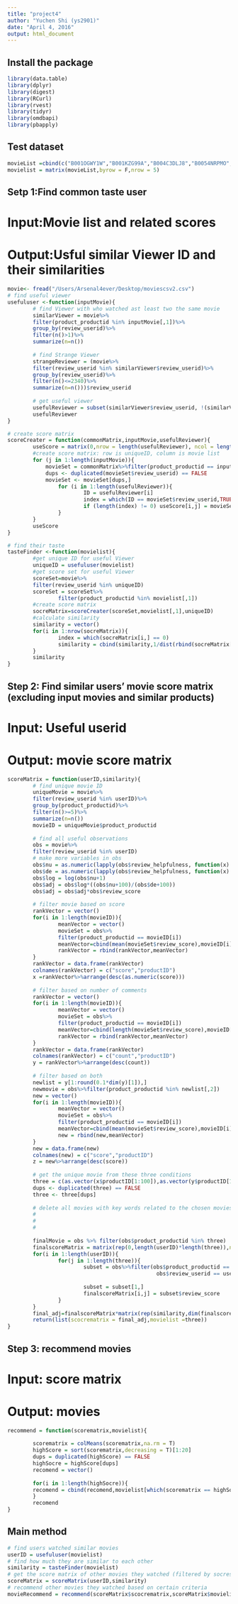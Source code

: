 ```yaml
---
title: "project4"
author: "Yuchen Shi (ys2901)"
date: "April 4, 2016"
output: html_document
---
```

## Install the package

```r
library(data.table)
library(dplyr)
library(digest)
library(RCurl)
library(rvest)
library(tidyr)
library(omdbapi)
library(pbapply)
```

## Test dataset
```r
movieList =cbind(c("B001OGWY1W","B001KZG99A","B004C3DLJ8","B0054NRPMO","B000XSEPYQ"),c(2,3,4,5,3))
movielist = matrix(movieList,byrow = F,nrow = 5)
```

## Setp 1:Find common taste user 

# Input:Movie list and related scores
# Output:Usful similar Viewer ID and their similarities

```r
movie<- fread("/Users/Arsenal4ever/Desktop/moviescsv2.csv")
# find useful viewer
usefuluser <-function(inputMovie){
        # find Viewer with who watched ast least two the same movie
        similarViewer = movie%>%
        filter(product_productid %in% inputMovie[,1])%>%
        group_by(review_userid)%>%
        filter(n()>1)%>%
        summarize(n=n())
        
        # find Strange Viewer 
        strangeReviewer = (movie%>%
        filter(review_userid %in% similarViewer$review_userid)%>%
        group_by(review_userid)%>%
        filter(n()<=2340)%>%
        summarize(n=n()))$review_userid
        
        # get useful viewer 
        usefulReviewer = subset(similarViewer$review_userid, !(similarViewer$review_userid %in% strangeReviewer))
        usefulReviewer
}

# create score matrix 
scoreCreater = function(commonMatrix,inputMovie,usefulReviewer){
        useScore = matrix(0,nrow = length(usefulReviewer), ncol = length(inputMovie))
        #create score matrix: row is uniqueID, column is movie list
        for (j in 1:length(inputMovie)){
            movieSet = commonMatrix%>%filter(product_productid == inputMovie[j])
            dups <- duplicated(movieSet$review_userid) == FALSE
            movieSet <- movieSet[dups,]
                for (i in 1:length(usefulReviewer)){
                        ID = usefulReviewer[i]
                        index = which(ID == movieSet$review_userid,TRUE)
                        if (length(index) != 0) useScore[i,j] = movieSet$review_score[index]
                }
        }
        useScore
}

# find their taste
tasteFinder <-function(movielist){
        #get unique ID for useful Viewer
        uniqueID = usefuluser(movielist)
        #get score set for useful Viewer
        scoreSet=movie%>%
        filter(review_userid %in% uniqueID)
        scoreSet = scoreSet%>%
                filter(product_productid %in% movielist[,1])
        #create score matrix 
        socreMatrix=scoreCreater(scoreSet,movielist[,1],uniqueID)
        #calculate similarity
        similarity = vector()
        for(i in 1:nrow(socreMatrix)){
                index = which(socreMatrix[i,] == 0)
                similarity = cbind(similarity,1/dist(rbind(socreMatrix[i,][-index],movielist[,2][-index])))
        }
        similarity
}
```

## Step 2: Find similar users' movie score matrix (excluding input movies and similar products)

# Input: Useful userid 
# Output: movie score matrix

```r
scoreMatrix = function(userID,similarity){
        # find unique movie ID
        uniqueMovie = movie%>%
        filter(review_userid %in% userID)%>%
        group_by(product_productid)%>%
        filter(n()>=5)%>%
        summarize(n=n())
        movieID = uniqueMovie$product_productid
        
        # find all useful observations
        obs = movie%>%
        filter(review_userid %in% userID)
        # make more variables in obs 
        obs$nu = as.numeric(lapply(obs$review_helpfulness, function(x) as.numeric(strsplit(x,"/")[[1]][1])))
        obs$de = as.numeric(lapply(obs$review_helpfulness, function(x) as.numeric(strsplit(x,"/")[[1]][2])))
        obs$log = log(obs$nu+1)
        obs$adj = obs$log*((obs$nu+100)/(obs$de+100))
        obs$adj = obs$adj*obs$review_score 
        
        # filter movie based on score
        rankVector = vector()
        for(i in 1:length(movieID)){
                meanVector = vector()
                movieSet = obs%>%
                filter(product_productid == movieID[i])
                meanVector=cbind(mean(movieSet$review_score),movieID[i])
                rankVector = rbind(rankVector,meanVector)
        }
        rankVector = data.frame(rankVector)
        colnames(rankVector) = c("score","productID")
        x =rankVector%>%arrange(desc(as.numeric(score)))
        
        # filter based on number of comments 
        rankVector = vector()
        for(i in 1:length(movieID)){
                meanVector = vector()
                movieSet = obs%>%
                filter(product_productid == movieID[i])
                meanVector=cbind(length(movieSet$review_score),movieID[i])
                rankVector = rbind(rankVector,meanVector)
        }
        rankVector = data.frame(rankVector)
        colnames(rankVector) = c("count","productID")
        y = rankVector%>%arrange(desc(count))
        
        # filter based on both 
        newlist = y[1:round(0.1*dim(y)[1]),]
        newmovie = obs%>%filter(product_productid %in% newlist[,2])
        new = vector()
        for(i in 1:length(movieID)){
                meanVector = vector()
                movieSet = obs%>%
                filter(product_productid == movieID[i])
                meanVector=cbind(mean(movieSet$review_score),movieID[i])
                new = rbind(new,meanVector)
        }
        new = data.frame(new)
        colnames(new) = c("score","productID")
        z = new%>%arrange(desc(score))
        
        # get the unique movie from these three conditions
        three = c(as.vector(x$productID[1:100]),as.vector(y$productID[1:100]),as.vector(z$productID[1:100]))
        dups <- duplicated(three) == FALSE
        three <- three[dups]
        
        # delete all movies with key words related to the chosen movies
        #
        #
        #
        
        finalMovie = obs %>% filter(obs$product_productid %in% three)
        finalscoreMatrix = matrix(rep(0,length(userID)*length(three)),nrow =length(userID))
        for(i in 1:length(userID)){
                for(j in 1:length(three)){
                        subset = obs%>%filter(obs$product_productid == three[j] & 
                                               obs$review_userid == userID[i])
                                
                        subset = subset[1,]
                        finalscoreMatrix[i,j] = subset$review_score
                }
        }
        final_adj=finalscoreMatrix*matrix(rep(similarity,dim(finalscoreMatrix)[2]),byrow = F,nrow = dim(finalscoreMatrix)[1])
        return(list(scocrematrix = final_adj,movielist =three))
}

```

## Step 3: recommend movies

# Input: score matrix
# Output: movies
```r
recommend = function(scorematrix,movielist){
        
        scorematrix = colMeans(scorematrix,na.rm = T)
        highScore = sort(scorematrix,decreasing = T)[1:20]
        dups = duplicated(highScore) == FALSE
        highSocre = highScore[dups]
        recomend = vector()
        
        for(i in 1:length(highSocre)){
        recomend = cbind(recomend,movielist[which(scorematrix == highSocre[i])])
        }
        recomend
}
```

## Main method

```r
# find users watched similar movies
userID = usefuluser(movielist)
# find how much they are similar to each other
similarity = tasteFinder(movielist)
# get the score matrix of other movies they watched (filtered by socres and comments)
scoreMatrix = scoreMatrix(userID,similarity)
# recommend other movies they watched based on certain criteria
movieRecommend = recommend(scoreMatrix$scocrematrix,scoreMatrix$movielist)
```


